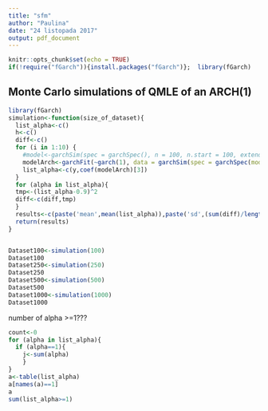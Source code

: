 ---
title: "sfm"
author: "Paulina"
date: "24 listopada 2017"
output: pdf_document
---

```{r setup, include=FALSE}
knitr::opts_chunk$set(echo = TRUE)
if(!require("fGarch")){install.packages("fGarch")};  library(fGarch)
```

## Monte Carlo simulations of QMLE of an ARCH(1)



```{r}
library(fGarch)
simulation<-function(size_of_dataset){
  list_alpha<-c()
  h<-c()
  diff<-c()
  for (i in 1:10) {
    #model<-garchSim(spec = garchSpec(), n = 100, n.start = 100, extended = FALSE)
    modelArch<-garchFit(~garch(1), data = garchSim(spec = garchSpec(model = list(alpha = 0.9, beta = 0))), n=size_of_dataset,cond.dist = "QMLE")
    list_alpha<-c(y,coef(modelArch)[3])
  }
  for (alpha in list_alpha){
  tmp<-(list_alpha-0.9)^2
  diff<-c(diff,tmp)
  }
  results<-c(paste('mean',mean(list_alpha)),paste('sd',(sum(diff)/length(diff))^0.5))
  return(results)
}


Dataset100<-simulation(100)
Dataset100
Dataset250<-simulation(250)
Dataset250
Dataset500<-simulation(500)
Dataset500
Dataset1000<-simulation(1000)
Dataset1000

```

number of alpha >=1???
```{r}
count<-0
for (alpha in list_alpha){
  if (alpha==1){
    j<-sum(alpha)
    }
}
a<-table(list_alpha)
a[names(a)==1]
a
sum(list_alpha>=1)
```
